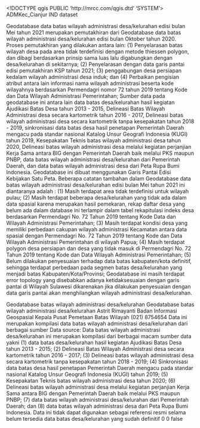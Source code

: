 <!DOCTYPE qgis PUBLIC 'http://mrcc.com/qgis.dtd' 'SYSTEM'>
<qgis version="3.40.7-Bratislava">
  <identifier>ADMKec_Cianjur</identifier>
  <parentidentifier></parentidentifier>
  <language>IND</language>
  <type>dataset</type>
  <title>Batas Wilayah Administrasi Desa/Kelurahan Indonesia</title>
  <abstract>Geodatabase data batas wilayah administrasi desa/kelurahan edisi bulan Mei tahun 2021 merupakan pemutakhiran dari Geodatabase data batas wilayah administrasi desa/kelurahan edisi bulan Oktober tahun 2020. Proses pemutakhiran yang dilakukan antara lain: (1) Penyelarasan batas wilayah desa pada area tidak terdefinisi dengan metode thiessen polygon, dan dibagi berdasarkan prinsip sama luas lalu digabungkan dengan desa/kelurahan di sekitarnya; (2) Penyelarasan dengan data garis pantai edisi pemutakhiran KSP tahun 2021; (3) penggabungan desa persiapan kedalam wilayah administrasi desa induk; dan (4) Perbaikan pengisian atribut antara lain informasi nama wilayah administrasi beserta kode wilayahnya berdasarkan Permendagri nomor 72 tahun 2019 tentang Kode dan Data Wilayah Administrasi Pemerintahan; Sumber data pada geodatabase ini antara lain data batas desa/kelurahan hasil kegiatan Ajudikasi Batas Desa tahun 2013 - 2015, Delineasi Batas Wilayah Administrasi desa secara kartometrik tahun 2016 - 2017, Delineasi batas wilayah administrasi desa secara kartometrik tanpa kesepakatan tahun 2018 - 2019, sinkronisasi data batas desa hasil penetapan Pemerintah Daerah mengacu pada standar nasional Katalog Unsur Geografi Indonesia (KUGI) tahun 2019, Kesepakatan Teknis batas wilayah administrasi desa tahun 2020, Delineasi batas wilayah administrasi desa melalui kegiatan perjanjian Kerja Sama antara BIG dengan Pemerintah Daerah baik melalui PKS maupun PNBP, data batas wilayah administrasi desa/kelurahan dari Pemerintah Daerah, dan data batas wilayah administrasi desa dari Peta Rupa Bumi Indonesia. Geodatabase ini dibuat menggunakan Garis Pantai Edisi Kebijakan Satu Peta. Beberapa catatan tambahan dalam Geodatabase data batas wilayah administrasi desa/kelurahan edisi bulan Mei tahun 2021 ini diantaranya adalah : (1) Masih terdapat area tidak terdefinisi untuk wilayah pulau; (2) Masih terdapat beberapa desa/kelurahan yang tidak ada dalam data spasial karena merupakan hasil pemekaran, rekap daftar desa yang belum ada dalam database ini terlampir dalam tabel rekapitulasi indeks desa berdasarkan Permendagri No. 72 Tahun 2019 tentang Kode Data dan Wilayah Administrasi Pemerintahan; (3) Masih terdapat kondisi desa yang memiliki perbedaan cakupan wilayah administrasi Kecamatan antara data spasial dengan Permendagri No. 72 Tahun 2019 tentang Kode dan Data Wilayah Administrasi Pemerintahan di wilayah Papua; (4) Masih terdapat polygon desa persiapan dan desa yang tidak masuk di Permendagri No. 72 Tahun 2019 tentang Kode dan Data Wilayah Administrasi Pemerintahan; (5) Belum dilakukan penyesuaian terhadap data batas kabupaten/kota definitif, sehingga terdapat perbedaan pada segmen batas desa/kelurahan yang menjadi batas Kabupaten/Kota/Provinsi; Geodatabase ini masih terdapat error topology yang disebabkan adanya ketidaksesuaian dengan garis pantai di Wilayah Sulawesi dikarenakan jika dilakukan penyesuaian dengan data garis pantai akan menghilangkan wilayah administrasi desa/kelurahan.

</abstract>
  <keywords vocabulary="Search keys">
    <keyword>Geodatabase batas wilayah administrasi desa/kelurahan</keyword>
  </keywords>
  <keywords vocabulary="gmd:topicCategory">
    <keyword>Geodatabase batas wilayah administrasi desa/kelurahan</keyword>
  </keywords>
  <contact>
    <name>Astrit Rimayanti</name>
    <organization>Badan Informasi Geospasial</organization>
    <position>Kepala Pusat Pemetaan Batas Wilayah</position>
    <voice>(021) 8754654</voice>
    <fax></fax>
    <email></email>
    <role></role>
  </contact>
  <links/>
  <history>Data ini merupakan kompilasi data batas wilayah administrasi desa/kelurahan dari berbagai sumber</history>
  <history>Data source: Data batas wilayah administrasi desa/kelurahan ini merupakan kompilasi dari berbagai macam sumber data yakni (1) data batas desa/kelurahan hasil kegiatan Ajudikasi Batas Desa tahun 2013 - 2015; (2) Delineasi Batas Wilayah Administrasi desa secara kartometrik tahun 2016 - 2017; (3) Delineasi batas wilayah administrasi desa secara kartometrik tanpa kesepakatan tahun 2018 - 2019; (4) Sinkronisasi data batas desa hasil penetapan Pemerintah Daerah mengacu pada standar nasional Katalog Unsur Geografi Indonesia (KUGI) tahun 2019; (5) Kesepakatan Teknis batas wilayah administrasi desa tahun 2020; (6) Delineasi batas wilayah administrasi desa melalui kegiatan perjanjian Kerja Sama antara BIG dengan Pemerintah Daerah baik melalui PKS maupun PNBP; (7) data batas wilayah administrasi desa/kelurahan dari Pemerintah Daerah; dan (8) data batas wilayah administrasi desa dari Peta Rupa Bumi Indonesia.</history>
  <dates>
    <date value="2021-05-31T00:00:00" type="Revised"/>
  </dates>
  <fees></fees>
  <constraints type="Limitations of use">Data ini tidak dapat digunakan sebagai referensi resmi selama belum tersedia data batas desa/kelurahan yang sudah definitif</constraints>
  <encoding></encoding>
  <crs>
    <spatialrefsys nativeFormat="Wkt">
      <wkt></wkt>
      <proj4></proj4>
      <srsid>0</srsid>
      <srid>0</srid>
      <authid></authid>
      <description></description>
      <projectionacronym></projectionacronym>
      <ellipsoidacronym></ellipsoidacronym>
      <geographicflag>false</geographicflag>
    </spatialrefsys>
  </crs>
  <extent>
    <spatial maxy="0" minz="0" crs="EPSG:4326" miny="0" minx="0" maxz="0" dimensions="2" maxx="0"/>
  </extent>
</qgis>
